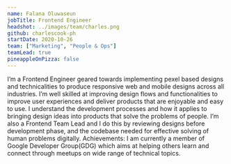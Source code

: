 ```yaml
---
name: Falana Oluwaseun
jobTitle: Frontend Engineer
headshot: ../images/team/charles.png
github: charlescook-ph
startDate: 2020-10-26
team: ["Marketing", "People & Ops"]
teamLead: true
pineappleOnPizza: false
---
```


I’m a Frontend Engineer geared towards implementing pexel based designs and technicalities to produce responsive web and mobile designs across all industries.
I’m well skilled at improving design flows and functionalities to improve user experiences and deliver products that are enjoyable and easy to use.
I understand the development processes and how it applies to bringing design ideas into products that solve the problems of people.
I’m also a Frontend Team Lead and I do this by reviewing designs before development phase, and the codebase needed for effective solving of human problems digitally.
Achievements:
I am currently  a member of Google Developer Group(GDG) which aims at helping others learn and connect through meetups on wide range of technical topics.